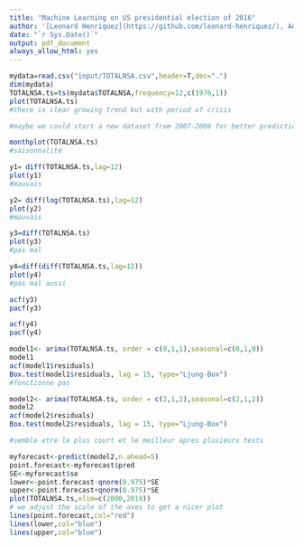 ```yaml
---
title: "Machine Learning on US presidential election of 2016"
author: '[Leonard Henriquez](https://github.com/leonard-henriquez/), Adrien Lequiller & Eddy Ohayon'
date: "`r Sys.Date()`"
output: pdf_document
always_allow_html: yes
---
```


```r
mydata=read.csv("input/TOTALNSA.csv",header=T,dec=".")
dim(mydata)
TOTALNSA.ts=ts(mydata$TOTALNSA,frequency=12,c(1976,1))
plot(TOTALNSA.ts)
#there is clear growing trend but with period of crisis
```

```r
#maybe we could start a new dataset from 2007-2008 for better predictions

monthplot(TOTALNSA.ts)
#saisonnalité

```

```r
y1= diff(TOTALNSA.ts,lag=12)
plot(y1)
#mauvais 
```

```r
y2= diff(log(TOTALNSA.ts),lag=12)
plot(y2)
#mauvais 
```

```r
y3=diff(TOTALNSA.ts)
plot(y3)
#pas mal
```

```r
y4=diff(diff(TOTALNSA.ts,lag=12))
plot(y4)
#pas mal aussi
```

```r
acf(y3) 
pacf(y3)
```

```r
acf(y4)
pacf(y4)
```

```r
model1<- arima(TOTALNSA.ts, order = c(0,1,1),seasonal=c(0,1,0))
model1
acf(model1$residuals) 
Box.test(model1$residuals, lag = 15, type="Ljung-Box")
#fonctionne pas
```

```r
model2<- arima(TOTALNSA.ts, order = c(2,1,2),seasonal=c(2,1,2))
model2
acf(model2$residuals) 
Box.test(model2$residuals, lag = 15, type="Ljung-Box")

#semble etre le plus court et le meilleur apres plusieurs tests
```

```r
myforecast<-predict(model2,n.ahead=5)
point.forecast<-myforecast$pred
SE<-myforecast$se
lower<-point.forecast-qnorm(0.975)*SE
upper<-point.forecast+qnorm(0.975)*SE
plot(TOTALNSA.ts,xlim=c(2000,2019))
# we adjust the scale of the axes to get a nicer plot
lines(point.forecast,col="red")
lines(lower,col="blue")
lines(upper,col="blue")
```

